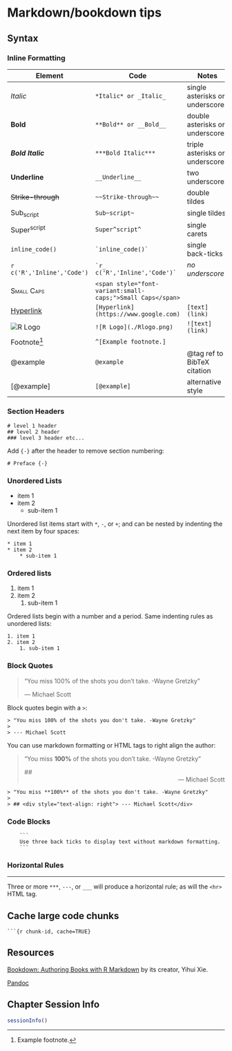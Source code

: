 # Markdown/bookdown tips

## Syntax
### Inline Formatting {-}

Element | Code | Notes
--- | --- | ---
*Italic* | `*Italic* or _Italic_` | single asterisks or underscores
**Bold** | `**Bold** or __Bold__` | double asterisks or underscores
***Bold Italic*** | `***Bold Italic***` | triple asterisks or underscores
__Underline__ | `__Underline__` | two underscores
~~Strike-through~~ | `~~Strike-through~~` | double tildes
Sub~script~ | `Sub~script~` | single tildes
Super^script^ | `Super^script^` | single carets
`inline_code()` | `` `inline_code()` `` | single back-ticks
`r c('R','Inline','Code')` | `` `r_ c('R','Inline','Code')` `` | *no underscore*
<span style="font-variant:small-caps;">Small Caps</span> | `<span style="font-variant:small-caps;">Small Caps</span>` |
[Hyperlink](https://www.google.com) | `[Hyperlink](https://www.google.com)` | `[text](link)`
![R Logo](./Rlogo.png) | `![R Logo](./Rlogo.png)` | `![text](link)`
Footnote^[Example footnote.] | `^[Example footnote.]` | 
@example | `@example` | \@tag ref to BibTeX citation
[@example] | `[@example]` | alternative style

### Section Headers {-}

```
# level 1 header
## level 2 header
### level 3 header etc...
```

Add `{-}` after the header to remove section numbering:

```
# Preface {-}
```
### Unordered Lists {-}

* item 1
* item 2
    * sub-item 1

Unordered list items start with `*`, `-`, or `+`; and can be nested by indenting the next item by four spaces:

```
* item 1
* item 2
    * sub-item 1
```
### Ordered lists {-}

1. item 1
2. item 2
    1. sub-item 1

Ordered lists begin with a number and a period. Same indenting rules as unordered lists:

```
1. item 1
2. item 2
    1. sub-item 1
```

### Block Quotes {-}

> "You miss 100% of the shots you don't take. -Wayne Gretzky"
>
> --- Michael Scott

Block quotes begin with a `>`:

```
> "You miss 100% of the shots you don't take. -Wayne Gretzky"
>
> --- Michael Scott
```

You can use markdown formatting or HTML tags to right align the author:

> "You miss **100%** of the shots you don't take. -Wayne Gretzky"
>
> ## <div style="text-align: right">--- Michael Scott</div>

```
> "You miss **100%** of the shots you don't take. -Wayne Gretzky"
>
> ## <div style="text-align: right"> --- Michael Scott</div>
```

### Code Blocks {-}

```
    ```
    Use three back ticks to display text without markdown formatting.
    ```
```
### Horizontal Rules {-}

***

Three or more `***`, `---`, or `___` will produce a horizontal rule; as will the `<hr>` HTML tag.

## Cache large code chunks

` ```{r chunk-id, cache=TRUE} `

## Resources {-}
[Bookdown: Authoring Books with R Markdown](https://bookdown.org/yihui/bookdown) by its creator, Yihui Xie.

[Pandoc](https://pandoc.org/)

## Chapter Session Info {-}
```r
sessionInfo()
```